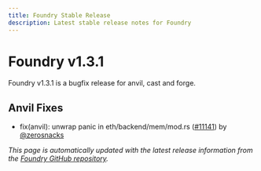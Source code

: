 ```yaml
---
title: Foundry Stable Release
description: Latest stable release notes for Foundry
---
```


# Foundry v1.3.1

Foundry v1.3.1 is a bugfix release for anvil, cast and forge.

## Anvil Fixes

- fix(anvil): unwrap panic in eth/backend/mem/mod.rs ([#11141](https://github.com/foundry-rs/foundry/pull/11141)) by [@zerosnacks](https://github.com/zerosnacks)

_This page is automatically updated with the latest release information from the [Foundry GitHub repository](https://github.com/foundry-rs/foundry/releases)._
